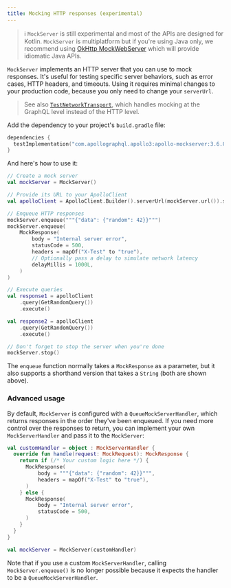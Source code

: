 ```yaml
---
title: Mocking HTTP responses (experimental)
---
```


> ℹ️ `MockServer` is still experimental and most of the APIs are designed for Kotlin. `MockServer` is multiplatform but if you're using Java only, we recommend using [OkHttp MockWebServer](https://github.com/square/okhttp/tree/master/mockwebserver) which will provide idiomatic Java APIs.

`MockServer` implements an HTTP server that you can use to mock responses. It's useful for testing specific server behaviors, such as error cases, HTTP headers, and timeouts. Using it requires minimal changes to your production code, because you only need to change your `serverUrl`.

> See also [`TestNetworkTransport`](./mocking-graphql-responses), which handles mocking at the GraphQL level instead of the HTTP level.

Add the dependency to your project's `build.gradle` file:

```kotlin title="build.gradle[.kts]"
dependencies {
  testImplementation("com.apollographql.apollo3:apollo-mockserver:3.6.0")
}
```

And here's how to use it:

```kotlin
// Create a mock server
val mockServer = MockServer()

// Provide its URL to your ApolloClient
val apolloClient = ApolloClient.Builder().serverUrl(mockServer.url()).store(store).build()

// Enqueue HTTP responses
mockServer.enqueue("""{"data": {"random": 42}}""")
mockServer.enqueue(
    MockResponse(
        body = "Internal server error",
        statusCode = 500,
        headers = mapOf("X-Test" to "true"),
        // Optionally pass a delay to simulate network latency
        delayMillis = 1000L,
    )
)

// Execute queries
val response1 = apolloClient
    .query(GetRandomQuery())
    .execute()

val response2 = apolloClient
    .query(GetRandomQuery())
    .execute()

// Don't forget to stop the server when you're done
mockServer.stop()
```

The `enqueue` function normally takes a `MockResponse` as a parameter, but it also supports a shorthand version that takes a `String` (both are shown above).

### Advanced usage

By default, `MockServer` is configured with a `QueueMockServerHandler`, which returns responses in the order they've been enqueued. If you need more control over the responses to return, you can implement your own `MockServerHandler` and pass it to the `MockServer`:

```kotlin
val customHandler = object : MockServerHandler {
  override fun handle(request: MockRequest): MockResponse {
    return if (/* Your custom logic here */) {
      MockResponse(
          body = """{"data": {"random": 42}}""",
          headers = mapOf("X-Test" to "true"),
      )
    } else {
      MockResponse(
          body = "Internal server error",
          statusCode = 500,
      )
    }
  }
}

val mockServer = MockServer(customHandler)
```

Note that if you use a custom `MockServerHandler`, calling `MockServer.enqueue()` is no longer possible because it expects the handler to be
a `QueueMockServerHandler`.
